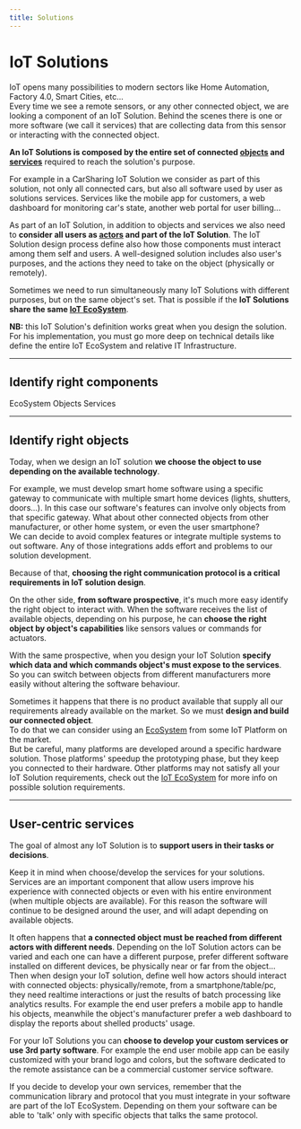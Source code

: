 ```yaml
---
title: Solutions
---
```

# IoT Solutions

IoT opens many possibilities to modern sectors like Home Automation, Factory 4.0, Smart Cities, etc...<br/>
Every time we see a remote sensors, or any other connected object, we are looking a component of an IoT Solution.
Behind the scenes there is one or more software (we call it services) that are collecting data from this sensor or interacting with the connected object.

**An IoT Solutions is composed by the entire set of connected [objects](object) and [services](service)** required to reach the solution's purpose.

For example in a CarSharing IoT Solution we consider as part of this solution, not only all connected cars, but also all software used by user as solutions services.
Services like the mobile app for customers, a web dashboard for monitoring car's state, another web portal for user billing...

As part of an IoT Solution, in addition to objects and services we also need to **consider all users as [actors](actor) and part of the IoT Solution**.
The IoT Solution design process define also how those components must interact among them self and users.
A well-designed solution includes also user's purposes, and the actions they need to take on the object (physically or remotely).

Sometimes we need to run simultaneously many IoT Solutions with different purposes, but on the same object's set.
That is possible if the **IoT Solutions share the same [IoT EcoSystem](ecosystem)**.

**NB:** this IoT Solution's definition works great when you design the solution.
For his implementation, you must go more deep on technical details like define the entire IoT EcoSystem and relative IT Infrastructure.

---

## Identify right components

EcoSystem
Objects
Services

---

## Identify right objects

Today, when we design an IoT solution **we choose the object to use depending on the available technology**.

For example, we must develop smart home software using a specific gateway to communicate with multiple smart home devices (lights, shutters, doors...).
In this case our software's features can involve only objects from that specific gateway.
What about other connected objects from other manufacturer, or other home system, or even the user smartphone?<br/>
We can decide to avoid complex features or integrate multiple systems to out software.
Any of those integrations adds effort and problems to our solution development.

Because of that, **choosing the right communication protocol is a critical requirements in IoT solution design**.

On the other side, **from software prospective**, it's much more easy identify the right object to interact with.
When the software receives the list of available objects, depending on his purpose, he can **choose the right object by object's capabilities** like sensors values or commands for actuators.

With the same prospective, when you design your IoT Solution **specify which data and which commands object's must expose to the services**.
So you can switch between objects from different manufacturers more easily without altering the software behaviour.

Sometimes it happens that there is no product available that supply all our requirements already available on the market.
So we must **design and build our connected object**.<br/>
To do that we can consider using an [EcoSystem](ecosystem) from some IoT Platform on the market.<br/>
But be careful, many platforms are developed around a specific hardware solution.
Those platforms' speedup the prototyping phase, but they keep you connected to their hardware.
Other platforms may not satisfy all your IoT Solution requirements, check out the [IoT EcoSystem](ecosystem) for more info on possible solution requirements.

---

## User-centric services

The goal of almost any IoT Solution is to **support users in their tasks or decisions**.

Keep it in mind when choose/develop the services for your solutions.
Services are an important component that allow users improve his experience with connected objects or even with his entire environment (when multiple objects are available).
For this reason the software will continue to be designed around the user, and will adapt depending on available objects.

It often happens that **a connected object must be reached from different actors with different needs**.
Depending on the IoT Solution actors can be varied and each one can have a different purpose, prefer different software installed on different devices, be physically near or far from the object...<br/>
Then when design your IoT solution, define well how actors should interact with connected objects: physically/remote, from a smartphone/table/pc, they need realtime interactions or just the results of batch processing like analytics results.
For example the end user prefers a mobile app to handle his objects, meanwhile the object's manufacturer prefer a web dashboard to display the reports about shelled products' usage.

For your IoT Solutions you can **choose to develop your custom services or use 3rd party software**.
For example the end user mobile app can be easily customized with your brand logo and colors, but the software dedicated to the remote assistance can be a commercial customer service software.

If you decide to develop your own services, remember that the communication library and protocol that you must integrate in your software are part of the IoT EcoSystem.
Depending on them your software can be able to 'talk' only with specific objects that talks the same protocol.
